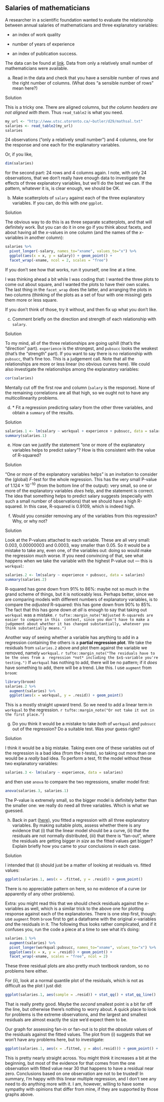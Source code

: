 ##  Salaries of mathematicians


 A researcher in a scientific
foundation wanted to evaluate the relationship between annual salaries
of mathematicians and three explanatory variables:


* an index of work quality

* number of years of experience

* an index of publication success.


The data can be found at
[link](http://www.utsc.utoronto.ca/~butler/d29/mathsal.txt). Data from
only a relatively small number of mathematicians were available.



(a) Read in the data and check that you have a sensible number
of rows and the right number of columns. (What does "a sensible  number of rows" mean here?)

Solution


This is a tricky one. There are aligned columns, but *the column headers are not aligned with them*. 
Thus `read_table2` is what you need.
```r
my_url <- "http://www.utsc.utoronto.ca/~butler/d29/mathsal.txt"
salaries <- read_table2(my_url)
salaries
```

        

24 observations ("only a relatively small number") and 4 columns,
one for the response and one each for the explanatory variables.

Or, if you like,

```r
dim(salaries)
```

 

for the second part: 24 rows and 4 columns again.
I note, with only 24 observations, that we don't really have enough
data to investigate the effects of three explanatory variables, but
we'll do the best we can. If the pattern, whatever it is, is clear
enough, we should be OK.
 

(b) Make scatterplots of `salary` against each of the three explanatory variables. If you can, do this with *one* `ggplot`.

Solution


The obvious way to do this is as three separate scatterplots,
and that will definitely work. But you can do it in one go if
you think about facets, and about having all the $x$-values in
one column (and the names of the $x$-variables in another
column):
```r
salaries %>%
  pivot_longer(-salary, names_to="xname", values_to="x") %>%
  ggplot(aes(x = x, y = salary)) + geom_point() +
  facet_wrap(~xname, ncol = 2, scales = "free")
```

       

If you don't see how that works, run it yourself, one line at a time. 

I was thinking ahead a bit while I was coding that: I wanted the three
plots to come out about square, and I wanted the plots to have their
own scales. The last thing in the `facet_wrap` does the latter,
and arranging the plots in two columns (thinking of the plots as a set
of four with one missing) gets them more or less square.

If you don't think of those, try it without, and then fix up what you
don't like.
 

(c) Comment briefly on the direction and strength of each
relationship with `salary`.

Solution


To my mind, all of the three relationships are going uphill (that's the "direction" part). `experience` is the
strongest, and `pubsucc` looks the weakest (that's the
"strength" part). If you want to say there is no relationship
with `pubsucc`, that's fine too. This is a judgement
call. 
Note that all the relationships are more or less linear (no
obvious curves here). We could also investigate the relationships
among the explanatory variables:
```r
cor(salaries)
```

       
Mentally cut off the first row and column (`salary` is the
response). None of the remaining correlations are all that high, so we
ought not to have any multicollinearity problems.
 

(d) <a name="regone">*</a> Fit a regression predicting salary from the other three
variables, and obtain a `summary` of the results.

Solution


```r
salaries.1 <- lm(salary ~ workqual + experience + pubsucc, data = salaries)
summary(salaries.1)
```

   
 

(e) How can we justify the statement 
"one or more of the explanatory variables helps to predict salary"? How is this
consistent with the value of R-squared?

Solution


"One or more of the explanatory variables helps" is an
invitation to consider the (global) $F$-test for the whole
regression. This has the very small P-value of $1.124\times
10^{-10}$ (from the bottom line of the output): very small, so
one or more of the explanatory variables *does* help, and
the statement is correct.
The idea that something helps to predict salary suggests
(especially with such a small number of observations) that we
should have a high R-squared. In this case, R-squared is 0.9109,
which is indeed high.
 

(f) Would you consider removing any of the variables from this
regression? Why, or why not?

Solution


Look at the P-values attached to each variable. These are all
very small: 0.003, 0.00000003 and 0.0003, way smaller than
0.05. So it would be a mistake to 
take any, even one, of the variables out: doing so would make the
regression much worse.
If you need convincing of that, see what happens when we take
the variable with the highest P-value out --- this is `workqual`:
```r
salaries.2 <- lm(salary ~ experience + pubsucc, data = salaries)
summary(salaries.2)
```

       

R-squared has gone down from 91\% to 86\%: maybe not so much in the
grand scheme of things, but it is noticeably less. Perhaps better,
since we are comparing models with different numbers of explanatory
variables, is to compare the *adjusted* R-squared: this has gone
down from 90\% to 85\%. The fact that this has gone down *at all*
is enough to say that taking out `workqual` was a
mistake.
`r tufte::margin_note("Adjusted R-squareds are easier to compare in this  context, since you don't have to make a judgement about whether it has changed substantially, whatever you think substantially means.")`

Another way of seeing whether a variable has anything to add in a
regression containing the others is a **partial regression  plot**. 
We take the residuals from `salaries.2` above and plot
them against the variable we removed, namely
`workqual`.
`r tufte::margin_note("The residuals have to be the ones from a  regression *not* including the $x$-variable you're testing.")` If
`workqual` has nothing to add, there will be no pattern; if it
*does* have something to add, there will be a trend. Like
this. I use `augment` from `broom`:

```r
library(broom)
salaries.2 %>%
  augment(salaries) %>%
  ggplot(aes(x = workqual, y = .resid)) + geom_point()
```

 

This is a mostly straight upward trend. So we
need to add a linear term in `workqual` to the
regression.
`r tufte::margin_note("Or not take it out in the first place.")`
 

(g) Do you think it would be a mistake to take *both* of
`workqual` and `pubsucc` out of the regression? Do a
suitable test. Was your guess right?

Solution


I think it would be a big mistake. Taking even one of these
variables out of the regression is a bad idea (from the
$t$-tests), so taking out more than one would be a *really* bad idea.
To perform a test, fit the model without these two explanatory variables:
```r
salaries.3 <- lm(salary ~ experience, data = salaries)
```

     

and then use `anova` to compare the two regressions, smaller
model first:

```r
anova(salaries.3, salaries.1)
```

 

The P-value is extremely small, so the bigger model is definitely
better than the smaller one: we really do need all three
variables. Which is what we guessed.


(h) Back in part (<a href="#regone">here</a>), you fitted a regression with all
three explanatory variables. By making suitable plots, assess
whether there is any evidence that (i) that the linear model should
be a curve, (ii) that the residuals are not normally 
distributed, (iii) that there is "fan-out", where the residuals are getting
bigger *in size* as the fitted values get bigger? Explain
briefly how you came to your conclusions in each case.

Solution


I intended that (i) should just be a matter of looking at residuals
vs.\ fitted values:
```r
ggplot(salaries.1, aes(x = .fitted, y = .resid)) + geom_point()
```

    

There is no appreciable pattern on here, so no evidence of a curve (or
apparently of any other problems).

Extra: you might read this that we should check residuals against the
$x$-variables as well, which is a similar trick to the above one for
plotting response against each of the explanatories. There is one step
first, though: use `augment` from `broom` first to get a
dataframe with the original $x$-variables *and* the residuals in
it. The following thus looks rather complicated, and if it confuses
you, run the code a piece at a time to see what it's doing:

```r
salaries.1 %>%
  augment(salaries) %>%
  pivot_longer(workqual:pubsucc, names_to="xname", values_to="x") %>%
  ggplot(aes(x = x, y = .resid)) + geom_point() +
  facet_wrap(~xname, scales = "free", ncol = 2)
```

 

These three residual plots are also pretty much textbook random, so no problems here either.

For (ii), look at a normal quantile plot of the residuals, which is not as difficult as the plot I just did:

```r
ggplot(salaries.1, aes(sample = .resid)) + stat_qq() + stat_qq_line()
```

 

That is really pretty good. Maybe the *second* smallest point is
a bit far off the line, but otherwise there's nothing to worry about. A
quick place to look for problems is the extreme observations, and the
largest and smallest residuals are almost exactly the size we'd expect
them to be.

Our graph for assessing fan-in or fan-out is to plot the *absolute* values of the residuals against the fitted values. The plot from (i) suggests that we won't have any problems here, but to investigate:

```r
ggplot(salaries.1, aes(x = .fitted, y = abs(.resid))) + geom_point() + geom_smooth()
```

 

This is pretty nearly straight across. You might think it increases a
bit at the beginning, but most of the evidence for that comes from the
one observation with fitted value near 30 that happens to have a
residual near zero. Conclusions based on one observation are not to be
trusted!
In summary, I'm happy with this linear multiple regression, and I
don't see any need to do anything more with it. I am, however, willing
to have some sympathy with opinions that differ from mine, if they are
supported by those graphs above.
 



